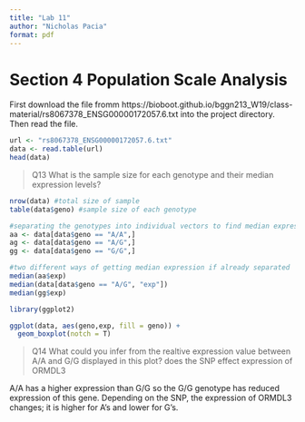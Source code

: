 ```yaml
---
title: "Lab 11"
author: "Nicholas Pacia"
format: pdf
---
```


# Section 4 Population Scale Analysis

First download the file fromm https://bioboot.github.io/bggn213_W19/class-material/rs8067378_ENSG00000172057.6.txt into the project directory. Then read the file.
```r
url <- "rs8067378_ENSG00000172057.6.txt"
data <- read.table(url)
head(data)
```

>Q13 What is the sample size for each genotype and their median expression levels?

```r
nrow(data) #total size of sample
table(data$geno) #sample size of each genotype
```
```r
#separating the genotypes into individual vectors to find median expression
aa <- data[data$geno == "A/A",]
ag <- data[data$geno == "A/G",]
gg <- data[data$geno == "G/G",]
```
```r
#two different ways of getting median expression if already separated
median(aa$exp)
median(data[data$geno == "A/G", "exp"])
median(gg$exp)
```


```r
library(ggplot2)
```
```r
ggplot(data, aes(geno,exp, fill = geno)) +
  geom_boxplot(notch = T) 
```

>Q14 What could you infer from the realtive expression value between A/A and G/G displayed in this plot? does the SNP effect expression of ORMDL3

A/A has a higher expression than G/G so the G/G genotype has reduced expression of this gene. Depending on the SNP, the expression of ORMDL3 changes; it is higher for A's and lower for G's.

